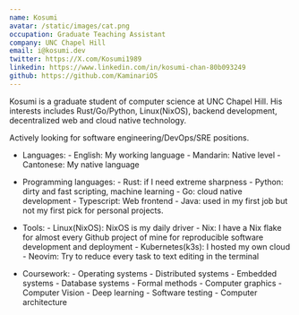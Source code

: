 ```yaml
---
name: Kosumi
avatar: /static/images/cat.png
occupation: Graduate Teaching Assistant  
company: UNC Chapel Hill
email: i@kosumi.dev
twitter: https://X.com/Kosumi1989
linkedin: https://www.linkedin.com/in/kosumi-chan-80b093249
github: https://github.com/KaminariOS
---
```


Kosumi is a graduate student of computer science at UNC Chapel Hill. His interests includes Rust/Go/Python, Linux(NixOS), backend development, decentralized web and cloud native technology.

Actively looking for software engineering/DevOps/SRE positions.

- Languages:
        - English: My working language
        - Mandarin: Native level
        - Cantonese: My native language

- Programming languages:
        - Rust: if I need extreme sharpness 
        - Python: dirty and fast scripting, machine learning 
        - Go: cloud native development 
        - Typescript: Web frontend 
        - Java: used in my first job but not my first pick for personal projects. 

- Tools:
        - Linux(NixOS): NixOS is my daily driver
        - Nix: I have a Nix flake for almost every Github project of mine for reproducible software development and deployment 
        - Kubernetes(k3s): I hosted my own cloud
        - Neovim: Try to reduce every task to text editing in the terminal 

- Coursework:
        - Operating systems
        - Distributed systems 
        - Embedded systems 
        - Database systems 
        - Formal methods
        - Computer graphics 
        - Computer Vision 
        - Deep learning 
        - Software testing 
        - Computer architecture 

